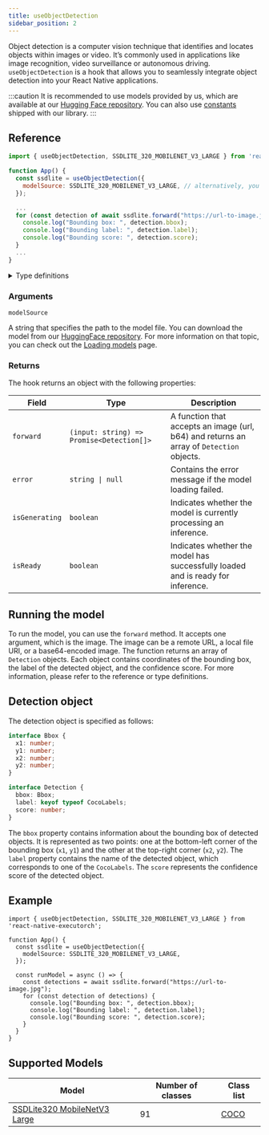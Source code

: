 ```yaml
---
title: useObjectDetection
sidebar_position: 2
---
```


Object detection is a computer vision technique that identifies and locates objects within images or video. It’s commonly used in applications like image recognition, video surveillance or autonomous driving.
`useObjectDetection` is a hook that allows you to seamlessly integrate object detection into your React Native applications.

:::caution
It is recommended to use models provided by us, which are available at our [Hugging Face repository](https://huggingface.co/software-mansion/react-native-executorch-ssdlite320-mobilenet-v3-large). You can also use [constants](https://github.com/software-mansion/react-native-executorch/blob/v0.2.0/src/constants/modelUrls.ts) shipped with our library.
:::

## Reference
```jsx
import { useObjectDetection, SSDLITE_320_MOBILENET_V3_LARGE } from 'react-native-executorch';

function App() {
  const ssdlite = useObjectDetection({
    modelSource: SSDLITE_320_MOBILENET_V3_LARGE, // alternatively, you can use require(...)
  });

  ...
  for (const detection of await ssdlite.forward("https://url-to-image.jpg")) {
    console.log("Bounding box: ", detection.bbox);
    console.log("Bounding label: ", detection.label);
    console.log("Bounding score: ", detection.score);
  }
  ...
}
```

<details>
<summary>Type definitions</summary>

```typescript
interface Bbox {
  x1: number;
  x2: number;
  y1: number;
  y2: number;
}

interface Detection {
  bbox: Bbox;
  label: keyof typeof CocoLabel;
  score: number;
}

interface ObjectDetectionModule {
  error: string | null;
  isReady: boolean;
  isGenerating: boolean;
  forward: (input: string) => Promise<Detection[]>;
}
```
</details>

### Arguments

`modelSource`

A string that specifies the path to the model file. You can download the model from our [HuggingFace repository](https://huggingface.co/software-mansion/react-native-executorch-ssdlite320-mobilenet-v3-large/tree/main). 
For more information on that topic, you can check out the [Loading models](https://docs.swmansion.com/react-native-executorch/fundamentals/loading-models) page.

### Returns

The hook returns an object with the following properties:


| **Field**            | **Type**                              | **Description**                                                                                                  |
|-----------------------|---------------------------------------|------------------------------------------------------------------------------------------------------------------|
| `forward`            | `(input: string) => Promise<Detection[]>` | A function that accepts an image (url, b64) and returns an array of `Detection` objects.                                   |
| `error`              | <code>string &#124; null</code>       | Contains the error message if the model loading failed.    |
| `isGenerating`  | `boolean`                            | Indicates whether the model is currently processing an inference.                                               |
| `isReady`       | `boolean`                            | Indicates whether the model has successfully loaded and is ready for inference.                                 |


## Running the model

To run the model, you can use the `forward` method. It accepts one argument, which is the image. The image can be a remote URL, a local file URI, or a base64-encoded image. The function returns an array of `Detection` objects. Each object contains coordinates of the bounding box, the label of the detected object, and the confidence score. For more information, please refer to the reference or type definitions.

## Detection object
The detection object is specified as follows:
```typescript
interface Bbox {
  x1: number;
  y1: number;
  x2: number;
  y2: number;
}

interface Detection {
  bbox: Bbox;
  label: keyof typeof CocoLabels;
  score: number;
}
```
The `bbox` property contains information about the bounding box of detected objects. It is represented as two points: one at the bottom-left corner of the bounding box (`x1`, `y1`) and the other at the top-right corner (`x2`, `y2`).
The `label` property contains the name of the detected object, which corresponds to one of the `CocoLabels`. The `score` represents the confidence score of the detected object.



## Example
```tsx
import { useObjectDetection, SSDLITE_320_MOBILENET_V3_LARGE } from 'react-native-executorch';

function App() {
  const ssdlite = useObjectDetection({
    modelSource: SSDLITE_320_MOBILENET_V3_LARGE,
  });

  const runModel = async () => {
    const detections = await ssdlite.forward("https://url-to-image.jpg");
    for (const detection of detections) {
      console.log("Bounding box: ", detection.bbox);
      console.log("Bounding label: ", detection.label);
      console.log("Bounding score: ", detection.score);
    }
  }
}
```

## Supported Models

| Model                                                                                                           | Number of classes | Class list                                                                                                                                                                 |
| --------------------------------------------------------------------------------------------------------------- | ----------------- | -------------------------------------------------------------------------------------------------------------------------------------------------------------------------- |
| [SSDLite320 MobileNetV3 Large](https://pytorch.org/vision/stable/models/generated/torchvision.models.detection.ssdlite320_mobilenet_v3_large.html#torchvision.models.detection.SSDLite320_MobileNet_V3_Large_Weights) | 91              | [COCO](https://github.com/software-mansion/react-native-executorch/blob/v0.2.0/src/types/object_detection.ts) |